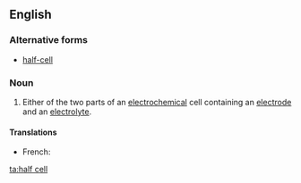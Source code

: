 {{also|half cell|half-cell}}
==English==

===Alternative forms===
*[[half-cell]]

===Noun===
{{wikipedia}}
{{en-noun|head=[[half]] [[cell]]}}

#{{physics|chemistry}} Either of the two parts of an [[electrochemical]] cell containing an [[electrode]] and an [[electrolyte]].

====Translations====
{{trans-top|part of an electrochemical cell}}
* French: {{t-|fr|demi-cellule|f}}
{{trans-mid}}
{{trans-bottom}}

[[ta:half cell]]